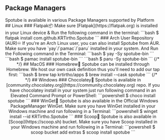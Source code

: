 
<RootLayout>
  <MarkdownLayout>
    <div class="p-4 md:ps-24">
      <h2 class="h2">Package Managers</h2>
      Spotube is available in various Package Managers supported by Platform
      ## <FaLinux className="inline" /> Linux
      ### Flatpak📦
      Make sure [Flatpak](https://flatpak.org) is installed in your Linux device & Run the following command in the terminal:
      ```bash
      $ flatpak install com.github.KRTirtho.Spotube
      ```
      ### Arch User Repository (AUR)♾️
      If you're an Arch Linux user, you can also install Spotube from AUR.
      Make sure you have `yay`/`pamac`/`paru` installed in your system. And Run the Following command in the Terminal:
      ```bash
      $ yay -Sy spotube-bin
      ```
      ```bash
      $ pamac install spotube-bin
      ```
      ```bash
      $ paru -Sy spotube-bin
      ```
      {/* <Ads
        style="display:block; text-align:center;"
        adSlot={ADS_SLOTS.packagePageArticle}
        adLayout="in-article"
        adFormat="fluid"
        fullWidthResponsive={false}
      /> */}
      ## <FaApple className="inline" /> MacOS
      ### Homebrew🍻
      Spotube can be installed through Homebrew. We host our own cask definition thus you'll need to add our tap first:
      ```bash
      $ brew tap krtirtho/apps
      $ brew install --cask spotube
      ```
      {/* <Ads
        style="display:block; text-align:center;"
        adSlot={ADS_SLOTS.packagePageArticle}
        adLayout="in-article"
        adFormat="fluid"
        fullWidthResponsive={false}
      /> */}
      ## <FaWindows className="inline" color="#00A2F0" /> Windows
      ### Chocolatey🍫
      Spotube is available in [community.chocolatey.org](https://community.chocolatey.org) repo. If you have chocolatey install in your system just run following command in an Elevated Command Prompt or PowerShell:
      ```powershell
      $ choco install spotube
      ```
      ### WinGet💫
      Spotube is also available in the Official Windows PackageManager WinGet. Make sure you have WinGet installed in your Windows machine and run following in a Terminal:
      ```powershell
      $ winget install --id KRTirtho.Spotube
      ```
      ### Scoop🥄
      Spotube is also available in [Scoop](https://scoop.sh) bucket. Make sure you have Scoop installed in your Windows machine and run following in a Terminal:
      ```powershell
      $ scoop bucket add extras
      $ scoop install spotube
      ```
    </div>
  </MarkdownLayout>
</RootLayout>
